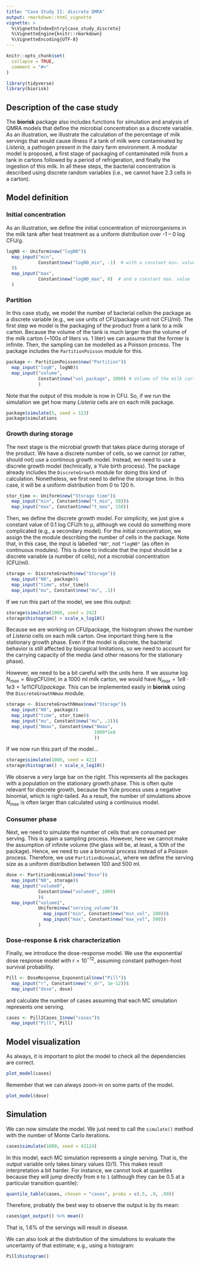 ```yaml
---
title: "Case Study II: discrete QMRA"
output: rmarkdown::html_vignette
vignette: >
  %\VignetteIndexEntry{case_study_discrete}
  %\VignetteEngine{knitr::rmarkdown}
  %\VignetteEncoding{UTF-8}
---
```


```r
knitr::opts_chunk$set(
  collapse = TRUE,
  comment = "#>"
)
```

```r
library(tidyverse)
library(biorisk)
```

## Description of the case study

The **biorisk** package also includes functions for simulation and analysis of QMRA models that define the microbial concentration as a discrete variable. As an illustration, we illustrate the calculation of the percentage of milk servings that would cause illness if a tank of milk were contaminated by *Listeria*, a pathogen present in the dairy farm environment. A modular model is proposed, a first stage of packaging of contaminated milk from a tank in cartons followed by a period of refrigeration, and finally the ingestion of this milk. In all these steps, the bacterial concentration is described using discrete random variables (i.e., we cannot have 2.3 cells in a carton).

## Model definition

### Initial concentration

As an illustration, we define the initial concentration of microorganisms in the milk tank after heat treatment as a uniform distribution over -1 -- 0 log CFU/g.

```r
logN0 <- Uniform$new("logN0")$ 
  map_input("min", 
            Constant$new("logN0_min", -1)  # with a constant min. value
  )$
  map_input("max", 
            Constant$new("logN0_max", 0)  # and a constant max. value
  )


```

### Partition

In this case study, we model the number of bacterial cellsin the package as a discrete variable (e.g., we use units of CFU/package unit not CFU/ml). The first step we model is the packaging of the product from a tank to a milk carton. Because the volume of the tank is much larger than the volume of the milk carton (~100s of liters vs. 1 liter) we can assume that the former is infinite. Then, the sampling can be modelled as a Poisson process. The package includes the `PartitionPoisson` module for this. 

```r
package <- PartitionPoisson$new("Partition")$
  map_input("logN", logN0)$
  map_input("volume", 
            Constant$new("vol_package", 1000) # Volume of the milk carton (ml)
            )
```

Note that the output of this module is now in CFU. So, if we run the simulation we get how many *Listeria* cells are on each milk package.

```r
package$simulate(5, seed = 123)
package$simulations
```

### Growth during storage

The next stage is the microbial growth that takes place during storage of the product. We have a discrete number of cells, so we cannot (or rather, should not) use a continous growth model. Instead, we need to use a discrete growth model (technically, a Yule birth process). The package already includes the `DiscreteGrowth` module for doing this kind of calculation. 
Nonetheless, we first need to define the storage time. In this case, it will be a uniform distribution from 0 to 120 h.

```r
stor_time <- Uniform$new("Storage time")$
  map_input("min", Constant$new("t_min", 50))$
  map_input("max", Constant$new("t_max", 150))

```

Then, we define the discrete growth model. For simplicity, we just give a constant value of 0.1 log CFU/h to $\mu$, although we could do something more complicated (e.g., a secondary model). For the initial concentration, we assign the the module describing the number of cells in the package. Note that, in this case, the input is labelled `"N0"`, not `"logN0"` (as often in continuous modules). This is done to indicate that the input should be a discrete variable (a number of cells), not a microbial concentration (CFU/ml).

```r
storage <- DiscreteGrowth$new("Storage")$
  map_input("N0", package)$
  map_input("time", stor_time)$
  map_input("mu", Constant$new("mu", .1))
```

If we run this part of the model, we see this output:

```r
storage$simulate(1000, seed = 242)
storage$histogram() + scale_x_log10()
```

Because we are working on CFU/package, the histogram shows the number of *Listeria* cells on each milk carton. One important thing here is the stationary growth phase. Even if the model is discrete, the bacterial behavior is still affected by biological limitations, so we need to account for the carrying capacity of the media (and other reasons for the stationary phase). 

However, we need to be a bit careful with the units here. If we assume $\log N_{max} = 8 log CFU/ml$, in a 1000 ml milk carton, we would have $N_{max} = 1e8 \cdot 1e3 = 1e11 CFU/package$. This can be implemented easily in **biorisk** using the `DiscreteGrowthNmax` module.

```r
storage <- DiscreteGrowthNmax$new("Storage")$
  map_input("N0", package)$
  map_input("time", stor_time)$
  map_input("mu", Constant$new("mu", .1))$
  map_input("Nmax", Constant$new("Nmax", 
                                 1000*1e8
                                 ))
```

If we now run this part of the model...

```r
storage$simulate(1000, seed = 421)
storage$histogram() + scale_x_log10()
```

We observe a very large bar on the right. This represents all the packages with a population on the stationary growth phase. This is often quite relevant for discrete growth, because the Yule process uses a negative binomial, which is right-tailed. As a result, the number of simulations above $N_{max}$ is often larger than calculated using a continuous model.

### Consumer phase

Next, we need to simulate the number of cells that are consumed per serving. This is again a sampling process. However, here we cannot make the assumption of infinite volume (the glass will be, at least, a 10th of the package). Hence, we need to use a binomial process instead of a Poisson process. Therefore, we use `PartitionBinomial`, where we define the serving size as a uniform distribution between 100 and 500 ml.

```r
dose <- PartitionBinomial$new("Dose")$
  map_input("N0", storage)$
  map_input("volume0", 
            Constant$new("volume0", 1000)
            )$
  map_input("volume1",
            Uniform$new("serving_volume")$
              map_input("min", Constant$new("min_vol", 100))$
              map_input("max", Constant$new("max_vol", 500))
            )

```

### Dose-response & risk characterization

Finally, we introduce the dose-response model. We use the exponential dose response model with $r = 10^{-12}$, assuming constant pathogen-host survival probability.

```r
Pill <- DoseResponse_Exponential$new("Pill")$
  map_input("r", Constant$new("r_dr", 1e-12))$
  map_input("dose", dose)
```

and calculate the number of cases assuming that each MC simulation represents one serving.

```r
cases <- Pill2Cases_1$new("cases")$
  map_input("Pill", Pill)
```

## Model visualization

As always, it is important to plot the model to check all the dependencies are correct.

```r
plot_model(cases)
```

Remember that we can always zoom-in on some parts of the model.

```r
plot_model(dose)
```


## Simulation

We can now simulate the model. We just need to call the `simulate()` method with the number of Monte Carlo iterations.

```r
cases$simulate(1000, seed = 42124)
```

In this model, each MC simulation represents a single serving. That is, the output variable only takes binary values (0/1). This makes result interpretation a bit harder. For instance, we cannot look at quantiles because they will jump directly from `0` to `1` (although they can be 0.5 at a particular transition quantile):

```r
quantile_table(cases, chosen = "cases", probs = c(.5, .9, .99))
```

Therefore, probably the best way to observe the output is by its mean:

```r
cases$get_output() %>% mean()
```

That is, 1.6% of the servings will result in disease.

We can also look at the distribution of the simulations to evaluate the uncertainty of that estimate; e.g., using a histogram:

```r
Pill$histogram()
```






